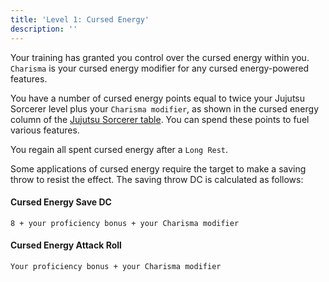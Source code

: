 ```yaml
---
title: 'Level 1: Cursed Energy'
description: ''
---
```


Your training has granted you control over the cursed energy within you. `Charisma` is your cursed energy modifier for any cursed energy-powered features. 

You have a number of cursed energy points equal to twice your Jujutsu Sorcerer level plus your `Charisma modifier`, as shown in the cursed energy column of the [Jujutsu Sorcerer table](). You can spend these points to fuel various features.

You regain all spent cursed energy after a `Long Rest`.

Some applications of cursed energy require the target to make a saving throw to resist the effect. The saving throw DC is calculated as follows:

#### Cursed Energy Save DC 
`8 + your proficiency bonus + your Charisma modifier`

#### Cursed Energy Attack Roll
`Your proficiency bonus + your Charisma modifier`